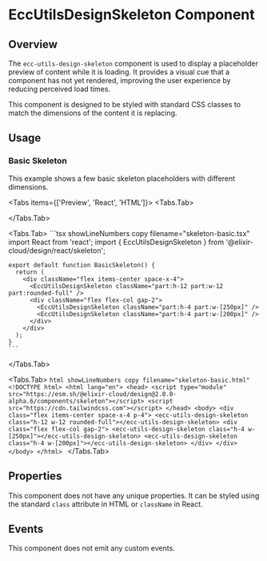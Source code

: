 
# EccUtilsDesignSkeleton Component

<ComponentName
  tagName='ecc-utils-design-skeleton'
  reactTagName='EccUtilsDesignSkeleton'
  version='2.0.0-alpha.6'
/>

## Overview

The `ecc-utils-design-skeleton` component is used to display a placeholder preview of content while it is loading. It provides a visual cue that a component has not yet rendered, improving the user experience by reducing perceived load times.

<Callout type='info'>
  This component is designed to be styled with standard CSS classes to match the dimensions of the content it is replacing.
</Callout>

## Usage

### Basic Skeleton

This example shows a few basic skeleton placeholders with different dimensions.

<Tabs items={['Preview', 'React', 'HTML']}>
  <Tabs.Tab>
    <div className="flex items-center space-x-4">
      <Skeleton className="part:h-12 part:w-12 part:rounded-full" />
      <div className="flex flex-col gap-2">
        <Skeleton className="part:h-4 part:w-[250px]" />
        <Skeleton className="part:h-4 part:w-[200px]" />
      </div>
    </div>
  </Tabs.Tab>

  <Tabs.Tab>
    ```tsx showLineNumbers copy filename="skeleton-basic.tsx"
    import React from 'react';
    import { EccUtilsDesignSkeleton } from '@elixir-cloud/design/react/skeleton';

    export default function BasicSkeleton() {
      return (
        <div className="flex items-center space-x-4">
          <EccUtilsDesignSkeleton className="part:h-12 part:w-12 part:rounded-full" />
          <div className="flex flex-col gap-2">
            <EccUtilsDesignSkeleton className="part:h-4 part:w-[250px]" />
            <EccUtilsDesignSkeleton className="part:h-4 part:w-[200px]" />
          </div>
        </div>
      );
    }
    ```
  </Tabs.Tab>
  
  <Tabs.Tab>
    ```html showLineNumbers copy filename="skeleton-basic.html"
    <!DOCTYPE html>
    <html lang="en">
      <head>
        <script type="module" src="https://esm.sh/@elixir-cloud/design@2.0.0-alpha.6/components/skeleton"></script>
        <script src="https://cdn.tailwindcss.com"></script>
      </head>
      <body>
        <div class="flex items-center space-x-4 p-4">
          <ecc-utils-design-skeleton class="h-12 w-12 rounded-full"></ecc-utils-design-skeleton>
          <div class="flex flex-col gap-2">
            <ecc-utils-design-skeleton class="h-4 w-[250px]"></ecc-utils-design-skeleton>
            <ecc-utils-design-skeleton class="h-4 w-[200px]"></ecc-utils-design-skeleton>
          </div>
        </div>
      </body>
    </html>
    ```
  </Tabs.Tab>
</Tabs>

## Properties

This component does not have any unique properties. It can be styled using the standard `class` attribute in HTML or `className` in React.

## Events

This component does not emit any custom events. 